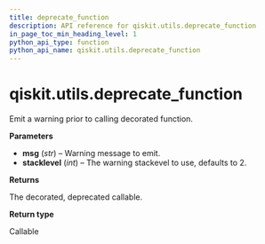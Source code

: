 ```yaml
---
title: deprecate_function
description: API reference for qiskit.utils.deprecate_function
in_page_toc_min_heading_level: 1
python_api_type: function
python_api_name: qiskit.utils.deprecate_function
---
```


# qiskit.utils.deprecate\_function

<Function id="qiskit.utils.deprecate_function" github="https://github.com/qiskit/qiskit/tree/stable/0.18/qiskit/utils/deprecation.py" signature="deprecate_function(msg, stacklevel=2)">
  Emit a warning prior to calling decorated function.

  **Parameters**

  *   **msg** (*str*) – Warning message to emit.
  *   **stacklevel** (*int*) – The warning stackevel to use, defaults to 2.

  **Returns**

  The decorated, deprecated callable.

  **Return type**

  Callable
</Function>


